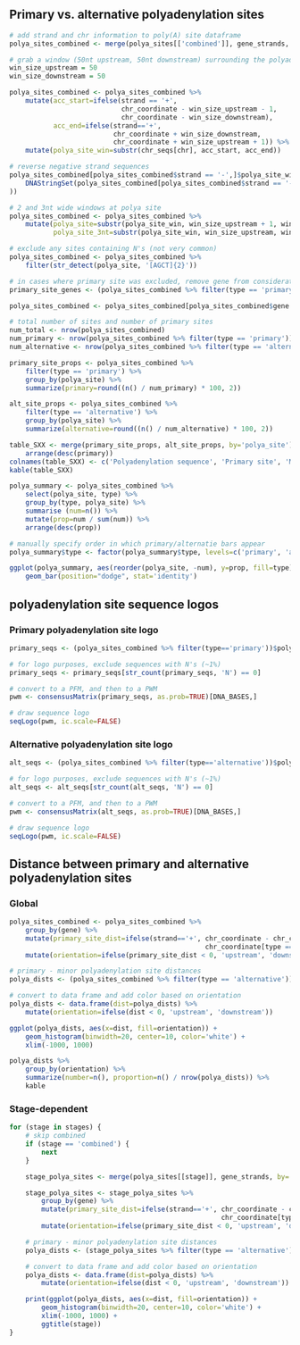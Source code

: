 ## Primary vs. alternative polyadenylation sites

```r
# add strand and chr information to poly(A) site dataframe
polya_sites_combined <- merge(polya_sites[['combined']], gene_strands, by='gene')
```

```r
# grab a window (50nt upstream, 50nt downstream) surrounding the polyadenylation site
win_size_upstream = 50 
win_size_downstream = 50

polya_sites_combined <- polya_sites_combined %>% 
    mutate(acc_start=ifelse(strand == '+', 
                            chr_coordinate - win_size_upstream - 1, 
                            chr_coordinate - win_size_downstream),
           acc_end=ifelse(strand=='+', 
                          chr_coordinate + win_size_downstream, 
                          chr_coordinate + win_size_upstream + 1)) %>%
    mutate(polya_site_win=substr(chr_seqs[chr], acc_start, acc_end))

# reverse negative strand sequences
polya_sites_combined[polya_sites_combined$strand == '-',]$polya_site_win <- as.character(reverseComplement(
    DNAStringSet(polya_sites_combined[polya_sites_combined$strand == '-',]$polya_site_win)
))

# 2 and 3nt wide windows at polya site
polya_sites_combined <- polya_sites_combined %>% 
    mutate(polya_site=substr(polya_site_win, win_size_upstream + 1, win_size_upstream + 2),
           polya_site_3nt=substr(polya_site_win, win_size_upstream, win_size_upstream + 2))

# exclude any sites containing N's (not very common)
polya_sites_combined <- polya_sites_combined %>% 
    filter(str_detect(polya_site, '[AGCT]{2}'))

# in cases where primary site was excluded, remove gene from consideration
primary_site_genes <- (polya_sites_combined %>% filter(type == 'primary'))$gene

polya_sites_combined <- polya_sites_combined[polya_sites_combined$gene %in% primary_site_genes,]
```

```r
# total number of sites and number of primary sites
num_total <- nrow(polya_sites_combined)
num_primary <- nrow(polya_sites_combined %>% filter(type == 'primary'))
num_alternative <- nrow(polya_sites_combined %>% filter(type == 'alternative'))

primary_site_props <- polya_sites_combined %>% 
    filter(type == 'primary') %>%
    group_by(polya_site) %>% 
    summarize(primary=round((n() / num_primary) * 100, 2))

alt_site_props <- polya_sites_combined %>% 
    filter(type == 'alternative') %>%
    group_by(polya_site) %>% 
    summarize(alternative=round((n() / num_alternative) * 100, 2))

table_SXX <- merge(primary_site_props, alt_site_props, by='polya_site') %>%
    arrange(desc(primary))
colnames(table_SXX) <- c('Polyadenylation sequence', 'Primary site', 'Minor site')
kable(table_SXX)
```

```r
polya_summary <- polya_sites_combined %>% 
    select(polya_site, type) %>%
    group_by(type, polya_site) %>% 
    summarise (num=n()) %>%
    mutate(prop=num / sum(num)) %>%
    arrange(desc(prop))

# manually specify order in which primary/alternatie bars appear
polya_summary$type <- factor(polya_summary$type, levels=c('primary', 'alternative'))

ggplot(polya_summary, aes(reorder(polya_site, -num), y=prop, fill=type)) +
    geom_bar(position="dodge", stat='identity')
```

## polyadenylation site sequence logos

### Primary polyadenylation site logo

```r
primary_seqs <- (polya_sites_combined %>% filter(type=='primary'))$polya_site_win

# for logo purposes, exclude sequences with N's (~1%)
primary_seqs <- primary_seqs[str_count(primary_seqs, 'N') == 0]

# convert to a PFM, and then to a PWM
pwm <- consensusMatrix(primary_seqs, as.prob=TRUE)[DNA_BASES,]

# draw sequence logo
seqLogo(pwm, ic.scale=FALSE)
```

### Alternative polyadenylation site logo

```r
alt_seqs <- (polya_sites_combined %>% filter(type=='alternative'))$polya_site_win

# for logo purposes, exclude sequences with N's (~1%)
alt_seqs <- alt_seqs[str_count(alt_seqs, 'N') == 0]

# convert to a PFM, and then to a PWM
pwm <- consensusMatrix(alt_seqs, as.prob=TRUE)[DNA_BASES,]

# draw sequence logo
seqLogo(pwm, ic.scale=FALSE)
```

## Distance between primary and alternative polyadenylation sites

### Global

```r
polya_sites_combined <- polya_sites_combined %>% 
    group_by(gene) %>% 
    mutate(primary_site_dist=ifelse(strand=='+', chr_coordinate - chr_coordinate[type == 'primary'],
                                                 chr_coordinate[type == 'primary'] - chr_coordinate)) %>%
    mutate(orientation=ifelse(primary_site_dist < 0, 'upstream', 'downstream'))

# primary - minor polyadenylation site distances
polya_dists <- (polya_sites_combined %>% filter(type == 'alternative'))$primary_site_dist

# convert to data frame and add color based on orientation
polya_dists <- data.frame(dist=polya_dists) %>%
    mutate(orientation=ifelse(dist < 0, 'upstream', 'downstream'))

ggplot(polya_dists, aes(x=dist, fill=orientation)) + 
    geom_histogram(binwidth=20, center=10, color='white') +
    xlim(-1000, 1000)

polya_dists %>% 
    group_by(orientation) %>%
    summarize(number=n(), proportion=n() / nrow(polya_dists)) %>%
    kable
```

### Stage-dependent

```r
for (stage in stages) {
    # skip combined 
    if (stage == 'combined') {
        next
    }

    stage_polya_sites <- merge(polya_sites[[stage]], gene_strands, by='gene')

    stage_polya_sites <- stage_polya_sites %>% 
        group_by(gene) %>% 
        mutate(primary_site_dist=ifelse(strand=='+', chr_coordinate - chr_coordinate[type == 'primary'],
                                                     chr_coordinate[type == 'primary'] - chr_coordinate)) %>%
        mutate(orientation=ifelse(primary_site_dist < 0, 'upstream', 'downstream'))

    # primary - minor polyadenylation site distances
    polya_dists <- (stage_polya_sites %>% filter(type == 'alternative'))$primary_site_dist

    # convert to data frame and add color based on orientation
    polya_dists <- data.frame(dist=polya_dists) %>%
        mutate(orientation=ifelse(dist < 0, 'upstream', 'downstream'))

    print(ggplot(polya_dists, aes(x=dist, fill=orientation)) + 
        geom_histogram(binwidth=20, center=10, color='white') +
        xlim(-1000, 1000) +
        ggtitle(stage))
}
```
